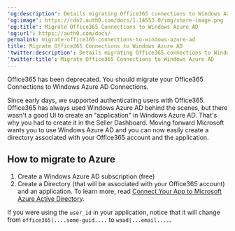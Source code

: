 ---
'og:description': Details migrating Office365 connections to Windows Azure AD.
'og:image': https://cdn2.auth0.com/docs/1.14553.0/img/share-image.png
'og:title': Migrate Office365 Connections to Windows Azure AD
'og:url': https://auth0.com/docs/
permalink: migrate-office365-connections-to-windows-azure-ad
title: Migrate Office365 Connections to Windows Azure AD
'twitter:description': Details migrating Office365 connections to Windows Azure AD.
'twitter:title': Migrate Office365 Connections to Windows Azure AD
---
Office365 has been deprecated. You should migrate your Office365 Connections to Windows Azure AD Connections.

Since early days, we supported authenticating users with Office365. Office365 has always used Windows Azure AD behind the scenes, but there wasn't a good UI to create an "application" in Windows Azure AD. That's why you had to create it in the Seller Dashboard. Moving forward Microsoft wants you to use Windows Azure AD and you can now easily create a directory associated with your Office365 account and the application.

## How to migrate to Azure

1. Create a Windows Azure AD subscription (free)
2. Create a Directory (that will be associated with your Office365 account) and an application. To learn more, read [Connect Your App to Microsoft Azure Active Directory](/docs/authenticate/identity-providers/enterprise-identity-providers/azure-active-directory/v2).

If you were using the `user_id` in your application, notice that it will change from `office365|....some-guid....` to `waad|...email....`.